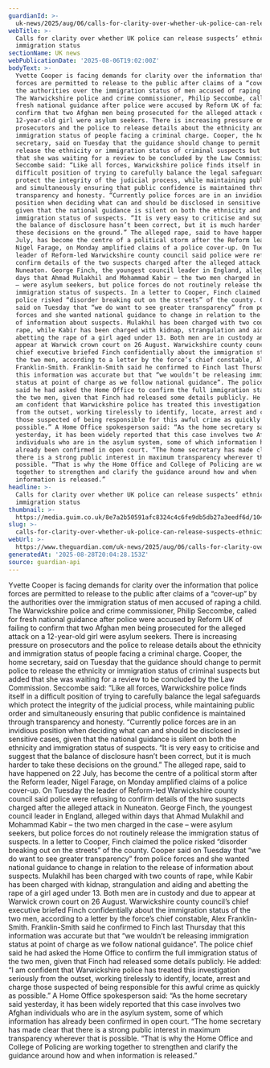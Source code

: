 ```yaml
---
guardianId: >-
  uk-news/2025/aug/06/calls-for-clarity-over-whether-uk-police-can-release-suspects-ethnicity-and-immigration-status
webTitle: >-
  Calls for clarity over whether UK police can release suspects’ ethnicity and
  immigration status
sectionName: UK news
webPublicationDate: '2025-08-06T19:02:00Z'
bodyText: >-
  Yvette Cooper is facing demands for clarity over the information that police
  forces are permitted to release to the public after claims of a “cover-up” by
  the authorities over the immigration status of men accused of raping a child.
  The Warwickshire police and crime commissioner, Philip Seccombe, called for
  fresh national guidance after police were accused by Reform UK of failing to
  confirm that two Afghan men being prosecuted for the alleged attack on a
  12-year-old girl were asylum seekers. There is increasing pressure on
  prosecutors and the police to release details about the ethnicity and
  immigration status of people facing a criminal charge. Cooper, the home
  secretary, said on Tuesday that the guidance should change to permit police to
  release the ethnicity or immigration status of criminal suspects but added
  that she was waiting for a review to be concluded by the Law Commission.
  Seccombe said: “Like all forces, Warwickshire police finds itself in a
  difficult position of trying to carefully balance the legal safeguards which
  protect the integrity of the judicial process, while maintaining public order
  and simultaneously ensuring that public confidence is maintained through
  transparency and honesty. “Currently police forces are in an invidious
  position when deciding what can and should be disclosed in sensitive cases,
  given that the national guidance is silent on both the ethnicity and
  immigration status of suspects. “It is very easy to criticise and suggest that
  the balance of disclosure hasn’t been correct, but it is much harder to take
  these decisions on the ground.” The alleged rape, said to have happened on 22
  July, has become the centre of a political storm after the Reform leader,
  Nigel Farage, on Monday amplified claims of a police cover-up. On Tuesday the
  leader of Reform-led Warwickshire county council said police were refusing to
  confirm details of the two suspects charged after the alleged attack in
  Nuneaton. George Finch, the youngest council leader in England, alleged within
  days that Ahmad Mulakhil and Mohammad Kabir – the two men charged in the case
  – were asylum seekers, but police forces do not routinely release the
  immigration status of suspects. In a letter to Cooper, Finch claimed the
  police risked “disorder breaking out on the streets” of the county. Cooper
  said on Tuesday that “we do want to see greater transparency” from police
  forces and she wanted national guidance to change in relation to the release
  of information about suspects. Mulakhil has been charged with two counts of
  rape, while Kabir has been charged with kidnap, strangulation and aiding and
  abetting the rape of a girl aged under 13. Both men are in custody and due to
  appear at Warwick crown court on 26 August. Warwickshire county council’s
  chief executive briefed Finch confidentially about the immigration status of
  the two men, according to a letter by the force’s chief constable, Alex
  Franklin-Smith. Franklin-Smith said he confirmed to Finch last Thursday that
  this information was accurate but that “we wouldn’t be releasing immigration
  status at point of charge as we follow national guidance”. The police chief
  said he had asked the Home Office to confirm the full immigration status of
  the two men, given that Finch had released some details publicly. He added: “I
  am confident that Warwickshire police has treated this investigation seriously
  from the outset, working tirelessly to identify, locate, arrest and charge
  those suspected of being responsible for this awful crime as quickly as
  possible.” A Home Office spokesperson said: “As the home secretary said
  yesterday, it has been widely reported that this case involves two Afghan
  individuals who are in the asylum system, some of which information has
  already been confirmed in open court. “The home secretary has made clear that
  there is a strong public interest in maximum transparency wherever that is
  possible. “That is why the Home Office and College of Policing are working
  together to strengthen and clarify the guidance around how and when
  information is released.”
headline: >-
  Calls for clarity over whether UK police can release suspects’ ethnicity and
  immigration status
thumbnail: >-
  https://media.guim.co.uk/8e7a2b50591afc8324c4c6fe9db5db27a3eedf6d/104_0_6990_5592/500.jpg
slug: >-
  calls-for-clarity-over-whether-uk-police-can-release-suspects-ethnicity-and-immigration-status
webUrl: >-
  https://www.theguardian.com/uk-news/2025/aug/06/calls-for-clarity-over-whether-uk-police-can-release-suspects-ethnicity-and-immigration-status
generatedAt: '2025-08-28T20:04:28.153Z'
source: guardian-api
---
```

Yvette Cooper is facing demands for clarity over the information that police forces are permitted to release to the public after claims of a “cover-up” by the authorities over the immigration status of men accused of raping a child. The Warwickshire police and crime commissioner, Philip Seccombe, called for fresh national guidance after police were accused by Reform UK of failing to confirm that two Afghan men being prosecuted for the alleged attack on a 12-year-old girl were asylum seekers. There is increasing pressure on prosecutors and the police to release details about the ethnicity and immigration status of people facing a criminal charge. Cooper, the home secretary, said on Tuesday that the guidance should change to permit police to release the ethnicity or immigration status of criminal suspects but added that she was waiting for a review to be concluded by the Law Commission. Seccombe said: “Like all forces, Warwickshire police finds itself in a difficult position of trying to carefully balance the legal safeguards which protect the integrity of the judicial process, while maintaining public order and simultaneously ensuring that public confidence is maintained through transparency and honesty. “Currently police forces are in an invidious position when deciding what can and should be disclosed in sensitive cases, given that the national guidance is silent on both the ethnicity and immigration status of suspects. “It is very easy to criticise and suggest that the balance of disclosure hasn’t been correct, but it is much harder to take these decisions on the ground.” The alleged rape, said to have happened on 22 July, has become the centre of a political storm after the Reform leader, Nigel Farage, on Monday amplified claims of a police cover-up. On Tuesday the leader of Reform-led Warwickshire county council said police were refusing to confirm details of the two suspects charged after the alleged attack in Nuneaton. George Finch, the youngest council leader in England, alleged within days that Ahmad Mulakhil and Mohammad Kabir – the two men charged in the case – were asylum seekers, but police forces do not routinely release the immigration status of suspects. In a letter to Cooper, Finch claimed the police risked “disorder breaking out on the streets” of the county. Cooper said on Tuesday that “we do want to see greater transparency” from police forces and she wanted national guidance to change in relation to the release of information about suspects. Mulakhil has been charged with two counts of rape, while Kabir has been charged with kidnap, strangulation and aiding and abetting the rape of a girl aged under 13. Both men are in custody and due to appear at Warwick crown court on 26 August. Warwickshire county council’s chief executive briefed Finch confidentially about the immigration status of the two men, according to a letter by the force’s chief constable, Alex Franklin-Smith. Franklin-Smith said he confirmed to Finch last Thursday that this information was accurate but that “we wouldn’t be releasing immigration status at point of charge as we follow national guidance”. The police chief said he had asked the Home Office to confirm the full immigration status of the two men, given that Finch had released some details publicly. He added: “I am confident that Warwickshire police has treated this investigation seriously from the outset, working tirelessly to identify, locate, arrest and charge those suspected of being responsible for this awful crime as quickly as possible.” A Home Office spokesperson said: “As the home secretary said yesterday, it has been widely reported that this case involves two Afghan individuals who are in the asylum system, some of which information has already been confirmed in open court. “The home secretary has made clear that there is a strong public interest in maximum transparency wherever that is possible. “That is why the Home Office and College of Policing are working together to strengthen and clarify the guidance around how and when information is released.”
